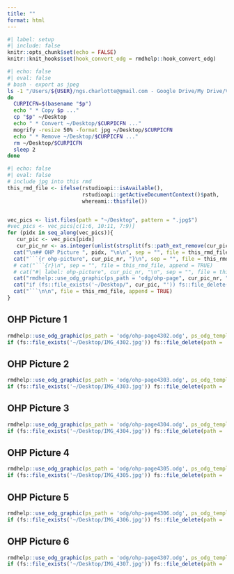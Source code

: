 ```yaml
---
title: ""
format: html
---
```


```r
#| label: setup
#| include: false
knitr::opts_chunk$set(echo = FALSE)
knitr::knit_hooks$set(hook_convert_odg = rmdhelp::hook_convert_odg)
```

```bash
#| echo: false
#| eval: false
# bash - export as jpeg
ls -1 "/Users/${USER}/ngs.charlotte@gmail.com - Google Drive/My Drive/Vorlesung/LBG/FS2024/OHP-L01"/* | while read p
do
  CURPICFN=$(basename "$p")
  echo " * Copy $p ..."
  cp "$p" ~/Desktop
  echo " * Convert ~/Desktop/$CURPICFN ..."
  mogrify -resize 50% -format jpg ~/Desktop/$CURPICFN
  echo " * Remove ~/Desktop/$CURPICFN ..."
  rm ~/Desktop/$CURPICFN
  sleep 2
done
```

```r
#| echo: false
#| eval: false
# include jpg into this rmd
this_rmd_file <- ifelse(rstudioapi::isAvailable(),
                        rstudioapi::getActiveDocumentContext()$path,
                        whereami::thisfile())


vec_pics <- list.files(path = "~/Desktop", pattern = ".jpg$")
#vec_pics <- vec_pics[c(1:6, 10:11, 7:9)]
for (pidx in seq_along(vec_pics)){
   cur_pic <- vec_pics[pidx]
   cur_pic_nr <- as.integer(unlist(strsplit(fs::path_ext_remove(cur_pic), "_"))[2])
  cat("\n## OHP Picture ", pidx, "\n\n", sep = "", file = this_rmd_file, append = TRUE)
  cat("```{r ohp-picture", cur_pic_nr, "}\n", sep = "", file = this_rmd_file, append = TRUE)
  # cat("```{r}\n", sep = "", file = this_rmd_file, append = TRUE)
  # cat("#| label: ohp-picture", cur_pic_nr, "\n", sep = "", file = this_rmd_file, append = TRUE)
  cat("rmdhelp::use_odg_graphic(ps_path = 'odg/ohp-page", cur_pic_nr, ".odg', ps_odg_template = 'odg_draw_a4_portrait')\n", sep = "", file = this_rmd_file, append = TRUE)
  cat("if (fs::file_exists('~/Desktop/", cur_pic, "')) fs::file_delete(path = '~/Desktop/", cur_pic, "')\n", sep = "", file = this_rmd_file, append = TRUE)
  cat("```\n\n", file = this_rmd_file, append = TRUE)
}
```


## OHP Picture 1

```r
rmdhelp::use_odg_graphic(ps_path = 'odg/ohp-page4302.odg', ps_odg_template = 'odg_draw_a4_portrait')
if (fs::file_exists('~/Desktop/IMG_4302.jpg')) fs::file_delete(path = '~/Desktop/IMG_4302.jpg')
```


## OHP Picture 2

```r
rmdhelp::use_odg_graphic(ps_path = 'odg/ohp-page4303.odg', ps_odg_template = 'odg_draw_a4_portrait')
if (fs::file_exists('~/Desktop/IMG_4303.jpg')) fs::file_delete(path = '~/Desktop/IMG_4303.jpg')
```


## OHP Picture 3

```r
rmdhelp::use_odg_graphic(ps_path = 'odg/ohp-page4304.odg', ps_odg_template = 'odg_draw_a4_portrait')
if (fs::file_exists('~/Desktop/IMG_4304.jpg')) fs::file_delete(path = '~/Desktop/IMG_4304.jpg')
```


## OHP Picture 4

```r
rmdhelp::use_odg_graphic(ps_path = 'odg/ohp-page4305.odg', ps_odg_template = 'odg_draw_a4_portrait')
if (fs::file_exists('~/Desktop/IMG_4305.jpg')) fs::file_delete(path = '~/Desktop/IMG_4305.jpg')
```


## OHP Picture 5

```r
rmdhelp::use_odg_graphic(ps_path = 'odg/ohp-page4306.odg', ps_odg_template = 'odg_draw_a4_portrait')
if (fs::file_exists('~/Desktop/IMG_4306.jpg')) fs::file_delete(path = '~/Desktop/IMG_4306.jpg')
```


## OHP Picture 6

```r
rmdhelp::use_odg_graphic(ps_path = 'odg/ohp-page4307.odg', ps_odg_template = 'odg_draw_a4_portrait')
if (fs::file_exists('~/Desktop/IMG_4307.jpg')) fs::file_delete(path = '~/Desktop/IMG_4307.jpg')
```

